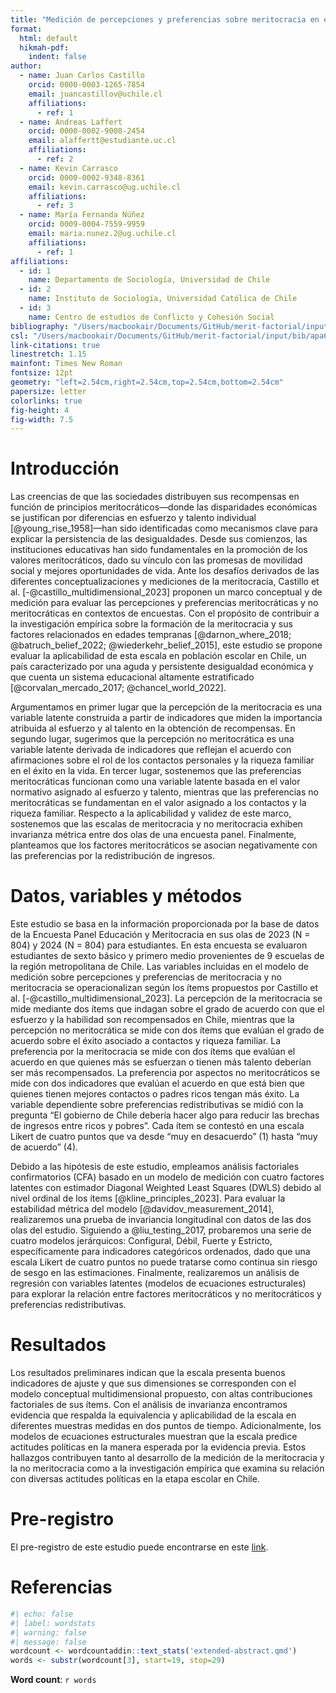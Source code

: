 ```yaml
---
title: "Medición de percepciones y preferencias sobre meritocracia en etapa escolar en Chile"
format:
  html: default
  hikmah-pdf: 
    indent: false
author:
  - name: Juan Carlos Castillo
    orcid: 0000-0003-1265-7854
    email: juancastillov@uchile.cl
    affiliations:
      - ref: 1
  - name: Andreas Laffert
    orcid: 0000-0002-9008-2454
    email: alaffertt@estudiante.uc.cl
    affiliations:
      - ref: 2
  - name: Kevin Carrasco
    orcid: 0000-0002-9348-8361
    email: kevin.carrasco@ug.uchile.cl
    affiliations:
      - ref: 3
  - name: María Fernanda Núñez
    orcid: 0009-0004-7559-9959
    email: maria.nunez.2@ug.uchile.cl
    affiliations:
      - ref: 1
affiliations: 
  - id: 1
    name: Departamento de Sociología, Universidad de Chile
  - id: 2
    name: Instituto de Sociología, Universidad Católica de Chile
  - id: 3
    name: Centro de estudios de Conflicto y Cohesión Social
bibliography: "/Users/macbookair/Documents/GitHub/merit-factorial/input/bib/merit-factorial.bib"
csl: "/Users/macbookair/Documents/GitHub/merit-factorial/input/bib/apa6.csl"
link-citations: true
linestretch: 1.15       
mainfont: Times New Roman
fontsize: 12pt          
geometry: "left=2.54cm,right=2.54cm,top=2.54cm,bottom=2.54cm"
papersize: letter
colorlinks: true
fig-height: 4
fig-width: 7.5
---
```


# Introducción

Las creencias de que las sociedades distribuyen sus recompensas en función de principios meritocráticos—donde las disparidades económicas se justifican por diferencias en esfuerzo y talento individual [@young_rise_1958]—han sido identificadas como mecanismos clave para explicar la persistencia de las desigualdades. Desde sus comienzos, las instituciones educativas han sido fundamentales en la promoción de los valores meritocráticos, dado su vínculo con las promesas de movilidad social y mejores oportunidades de vida. Ante los desafíos derivados de las diferentes conceptualizaciones y mediciones de la meritocracia, Castillo et al. [-@castillo_multidimensional_2023] proponen un marco conceptual y de medición para evaluar las percepciones y preferencias meritocráticas y no meritocráticas en contextos de encuestas. Con el propósito de contribuir a la investigación empírica sobre la formación de la meritocracia y sus factores relacionados en edades tempranas [@darnon_where_2018; @batruch_belief_2022; @wiederkehr_belief_2015], este estudio se propone evaluar la aplicabilidad de esta escala en población escolar en Chile, un país caracterizado por una aguda y persistente desigualdad económica y que cuenta un sistema educacional altamente estratificado [@corvalan_mercado_2017; @chancel_world_2022].

Argumentamos en primer lugar que la percepción de la meritocracia es una variable latente construida a partir de indicadores que miden la importancia atribuida al esfuerzo y al talento en la obtención de recompensas. En segundo lugar, sugerimos que la percepción no meritocrática es una variable latente derivada de indicadores que reflejan el acuerdo con afirmaciones sobre el rol de los contactos personales y la riqueza familiar en el éxito en la vida. En tercer lugar, sostenemos que las preferencias meritocráticas funcionan como una variable latente basada en el valor normativo asignado al esfuerzo y talento, mientras que las preferencias no meritocráticas se fundamentan en el valor asignado a los contactos y la riqueza familiar. Respecto a la aplicabilidad y validez de este marco, sostenemos que las escalas de meritocracia y no meritocracia exhiben invarianza métrica entre dos olas de una encuesta panel. Finalmente, planteamos que los factores meritocráticos se asocian negativamente con las preferencias por la redistribución de ingresos.

# Datos, variables y métodos

Este estudio se basa en la información proporcionada por la base de datos de la Encuesta Panel Educación y Meritocracia en sus olas de 2023 (N = 804) y 2024 (N = 804) para estudiantes. En esta encuesta se evaluaron estudiantes de sexto básico y primero medio provenientes de 9 escuelas de la región metropolitana de Chile. Las variables incluidas en el modelo de medición sobre percepciones y preferencias de meritocracia y no meritocracia se operacionalizan según los ítems propuestos por Castillo et al. [-@castillo_multidimensional_2023]. La percepción de la meritocracia se mide mediante dos ítems que indagan sobre el grado de acuerdo con que el esfuerzo y la habilidad son recompensados en Chile, mientras que la percepción no meritocrática se mide con dos ítems que evalúan el grado de acuerdo sobre el éxito asociado a contactos y riqueza familiar. La preferencia por la meritocracia se mide con dos ítems que evalúan el acuerdo en que quienes más se esfuerzan o tienen más talento deberían ser más recompensados. La preferencia por aspectos no meritocráticos se mide con dos indicadores que evalúan el acuerdo en que está bien que quienes tienen mejores contactos o padres ricos tengan más éxito. La variable dependiente sobre preferencias redistributivas se midió con la pregunta "El gobierno de Chile debería hacer algo para reducir las brechas de ingresos entre ricos y pobres". Cada ítem se contestó en una escala Likert de cuatro puntos que va desde “muy en desacuerdo” (1) hasta “muy de acuerdo” (4).

Debido a las hipótesis de este estudio, empleamos análisis factoriales confirmatorios (CFA) basado en un modelo de medición con cuatro factores latentes con estimador Diagonal Weighted Least Squares (DWLS) debido al nivel ordinal de los ítems [@kline_principles_2023]. Para evaluar la estabilidad métrica del modelo [@davidov_measurement_2014], realizaremos una prueba de invariancia longitudinal con datos de las dos olas del estudio. Siguiendo a @liu_testing_2017, probaremos una serie de cuatro modelos jerárquicos: Configural, Débil, Fuerte y Estricto, específicamente para indicadores categóricos ordenados, dado que una escala Likert de cuatro puntos no puede tratarse como continua sin riesgo de sesgo en las estimaciones. Finalmente, realizaremos un análisis de regresión con variables latentes (modelos de ecuaciones estructurales) para explorar la relación entre factores meritocráticos y no meritocráticos y preferencias redistributivas.


# Resultados

Los resultados preliminares indican que la escala presenta buenos indicadores de ajuste y que sus dimensiones se corresponden con el modelo conceptual multidimensional propuesto, con altas contribuciones factoriales de sus ítems. Con el análisis de invarianza encontramos evidencia que respalda la equivalencia y aplicabilidad de la escala en diferentes muestras medidas en dos puntos de tiempo. Adicionalmente, los modelos de ecuaciones estructurales muestran que la escala predice actitudes políticas en la manera esperada por la evidencia previa. Estos hallazgos contribuyen tanto al desarrollo de la medición de la meritocracia y la no meritocracia como a la investigación empírica que examina su relación con diversas actitudes políticas en la etapa escolar en Chile.

# Pre-registro

El pre-registro de este estudio puede encontrarse en este [link](https://osf.io/2uhrk).

# Referencias

::: {#refs}
:::

```r
#| echo: false
#| label: wordstats
#| warning: false
#| message: false
wordcount <- wordcountaddin::text_stats('extended-abstract.qmd')
words <- substr(wordcount[3], start=19, stop=29)
```

**Word count**: `r words`